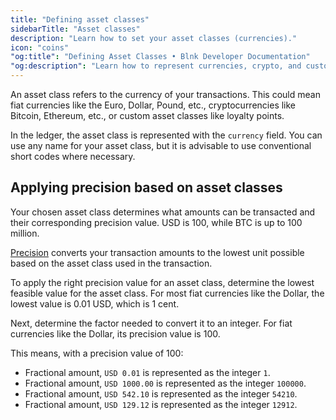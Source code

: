 ```yaml
---
title: "Defining asset classes"
sidebarTitle: "Asset classes"
description: "Learn how to set your asset classes (currencies)."
icon: "coins"
"og:title": "Defining Asset Classes • Blnk Developer Documentation" 
"og:description": "Learn how to represent currencies, crypto, and custom classes in your Ledger."
---
```



An asset class refers to the currency of your transactions. This could mean fiat currencies like the Euro, Dollar, Pound, etc., cryptocurrencies like Bitcoin, Ethereum, etc., or custom asset classes like loyalty points.

In the ledger, the asset class is represented with the `currency` field. You can use any name for your asset class, but it is advisable to use conventional short codes where necessary. 

<CardGroup>
    <Card title="List of fiat currencies and their precision values" iconType="duotone" icon="dollar-sign" href="https://github.com/blnkfinance/blnk-assets"></Card>
</CardGroup>

## Applying precision based on asset classes

Your chosen asset class determines what amounts can be transacted and their corresponding precision value. USD is 100, while BTC is up to 100 million.

[Precision](../transactions/precision) converts your transaction amounts to the lowest unit possible based on the asset class used in the transaction.

To apply the right precision value for an asset class, determine the lowest feasible value for the asset class. For most fiat currencies like the Dollar, the lowest value is 0.01 USD, which is 1 cent. 

Next, determine the factor needed to convert it to an integer. For fiat currencies like the Dollar, its precision value is 100.

This means, with a precision value of 100:

- Fractional amount, `USD 0.01` is represented as the integer `1`.
- Fractional amount, `USD 1000.00` is represented as the integer `100000`.
- Fractional amount, `USD 542.10` is represented as the integer `54210`.
- Fractional amount, `USD 129.12` is represented as the integer `12912`.

<NeedHelp />